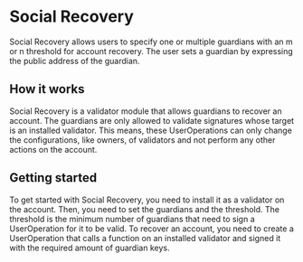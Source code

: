 # Social Recovery

Social Recovery allows users to specify one or multiple guardians with an m or n threshold for account recovery. The user sets a guardian by expressing the public address of the guardian.

## How it works

Social Recovery is a validator module that allows guardians to recover an account. The guardians are only allowed to validate signatures whose target is an installed validator. This means, these UserOperations can only change the configurations, like owners, of validators and not perform any other actions on the account.

## Getting started

To get started with Social Recovery, you need to install it as a validator on the account. Then, you need to set the guardians and the threshold. The threshold is the minimum number of guardians that need to sign a UserOperation for it to be valid. To recover an account, you need to create a UserOperation that calls a function on an installed validator and signed it with the required amount of guardian keys.
